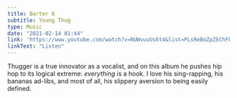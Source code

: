 ```yaml
---
title: Barter 6
subtitle: Young Thug
type: Music
date: "2021-02-14 01:44"
link: 'https://www.youtube.com/watch?v=NUWvuuUs6t4&list=PLsReBoZpZEChFL5oACb_4IkSkvPLEyeX5'
linkText: "Listen"
---
```


Thugger is a true innovator as a vocalist, and on this album he pushes hip hop to its logical extreme: _everything_ is a hook. I love his sing-rapping, his bananas ad-libs, and most of all, his slippery aversion to being easily defined.